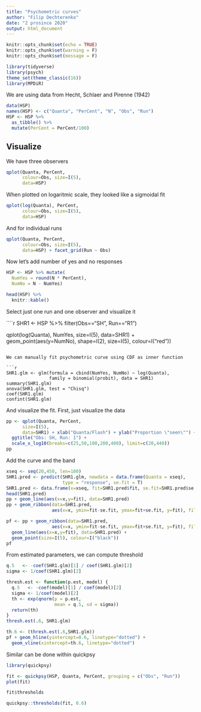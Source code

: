 ```yaml
---
title: "Psychometric curves"
author: "Filip Dechterenko"
date: "2 prosince 2020"
output: html_document
---
```


```r
knitr::opts_chunk$set(echo = TRUE)
knitr::opts_chunk$set(warning = F)
knitr::opts_chunk$set(message = F)
```

```r

library(tidyverse) 
library(psych)
theme_set(theme_classic(16))
library(MPDiR)
```

We are using data from Hecht, Schlaer and Pirenne (1942)

```r
data(HSP) 
names(HSP) <- c("Quanta", "PerCent", "N", "Obs", "Run")
HSP <- HSP %>% 
  as_tibble() %>% 
  mutate(PerCent = PerCent/100)
```

## Visualize

We have three observers

```r
qplot(Quanta, PerCent,
      colour=Obs, size=I(5),
      data=HSP)
```

When plotted on logaritmic scale, they looked like a sigmoidal fit

```r
qplot(log(Quanta), PerCent,
      colour=Obs, size=I(5),
      data=HSP)
```

And for individual runs
```r
qplot(Quanta, PerCent,
      colour=Obs, size=I(5),
      data=HSP) + facet_grid(Run ~ Obs)
```

Now let's add number of yes and no responses
```r
HSP <- HSP %>% mutate(
  NumYes = round(N * PerCent),
  NumNo = N - NumYes)

head(HSP) %>% 
  knitr::kable()
```

Select just one run and one observer and visualize it

````r
SHR1 <- HSP %>% filter(Obs=="SH", Run=="R1")

qplot(log(Quanta), NumYes,
      size=I(5),
      data=SHR1) + geom_point(aes(y=NumNo), shape=I(2), size=I(5), colour=I("red"))
```

We can manually fit psychometric curve using CDF as inner function

```r
SHR1.glm <- glm(formula = cbind(NumYes, NumNo) ~ log(Quanta),
                family = binomial(probit), data = SHR1)
summary(SHR1.glm)
anova(SHR1.glm, test = "Chisq")
coef(SHR1.glm)
confint(SHR1.glm)
```

And visualize the fit. First, just visualize the data

```r
pp <- qplot(Quanta, PerCent,
      size=I(5), 
      data=SHR1) + xlab("Quanta/Flash") + ylab("Proportion \"seen\"") + 
  ggtitle("Obs: SH, Run: 1") +
  scale_x_log10(breaks=c(25,50,100,200,400), limit=c(20,440))
pp
```

Add the curve and the band

```r
xseq <- seq(20,450, len=100)
SHR1.pred <- predict(SHR1.glm, newdata = data.frame(Quanta = xseq), 
                     type = "response", se.fit = T)
SHR1.pred <- data.frame(x=xseq, fit=SHR1.pred$fit, se.fit=SHR1.pred$se.fit)
head(SHR1.pred)
pp + geom_line(aes(x=x,y=fit), data=SHR1.pred)
pp + geom_ribbon(data=SHR1.pred, 
                 aes(x=x, ymin=fit-se.fit, ymax=fit+se.fit, y=fit), fill="gray")

pf <- pp + geom_ribbon(data=SHR1.pred, 
                 aes(x=x, ymin=fit-se.fit, ymax=fit+se.fit, y=fit), fill="gray") +
  geom_line(aes(x=x,y=fit), data=SHR1.pred) +
  geom_point(size=I(5), colour=I("black"))
pf
```

From estimated parameters, we can compute threshold

```r
q.5   <- -coef(SHR1.glm)[1] / coef(SHR1.glm)[2]
sigma <- 1/coef(SHR1.glm)[2]

thresh.est <- function(p.est, model) {
  q.5   <- -coef(model)[1] / coef(model)[2]
  sigma <- 1/coef(model)[2]
  th <- exp(qnorm(p = p.est,
                  mean = q.5, sd = sigma))
  return(th)
}
thresh.est(.6, SHR1.glm)

th.6 <- (thresh.est(.6,SHR1.glm))
pf + geom_hline(yintercept=0.6, linetype="dotted") + 
  geom_vline(xintercept=th.6, linetype="dotted")


```

Similar can be done within quickpsy

```r
library(quickpsy)

fit <- quickpsy(HSP, Quanta, PerCent, grouping = c("Obs", "Run")) 
plot(fit)

fit$thresholds

quickpsy::thresholds(fit, 0.6)

```

